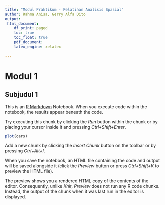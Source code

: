```yaml
---
title: "Modul Praktikum - Pelatihan Analisis Spasial"
author: Rahma Anisa, Gerry Alfa Dito
output: 
 html_document:
    df_print: paged
    toc: true
    toc_float: true
    pdf_document:
    latex_engine: xelatex
  
---
```


# Modul 1

## Subjudul 1

This is an [R Markdown](http://rmarkdown.rstudio.com) Notebook. When you execute code within the notebook, the results appear beneath the code. 

Try executing this chunk by clicking the *Run* button within the chunk or by placing your cursor inside it and pressing *Ctrl+Shift+Enter*. 

```r
plot(cars)
```

Add a new chunk by clicking the *Insert Chunk* button on the toolbar or by pressing *Ctrl+Alt+I*.

When you save the notebook, an HTML file containing the code and output will be saved alongside it (click the *Preview* button or press *Ctrl+Shift+K* to preview the HTML file).

The preview shows you a rendered HTML copy of the contents of the editor. Consequently, unlike *Knit*, *Preview* does not run any R code chunks. Instead, the output of the chunk when it was last run in the editor is displayed.
